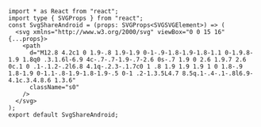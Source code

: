 ```tsx
import * as React from "react";
import type { SVGProps } from "react";
const SvgShareAndroid = (props: SVGProps<SVGSVGElement>) => (
  <svg xmlns="http://www.w3.org/2000/svg" viewBox="0 0 15 16" {...props}>
    <path
      d="M12.8 4.2c1 0 1.9-.8 1.9-1.9 0-1-.9-1.8-1.9-1.8-1.1 0-1.9.8-1.9 1.8q0 .3.1.6l-6.9 4c-.7-.7-1.9-.7-2.6 0s-.7 1.9 0 2.6 1.9.7 2.6 0c.1 0 .1-.1.2-.2l6.8 4.1q-.2.3-.1.7c0 1 .8 1.9 1.9 1.9 1 0 1.8-.9 1.8-1.9 0-1.1-.8-1.9-1.8-1.9-.5 0-1 .2-1.3.5L4.7 8.5q.1-.4-.1-.8l6.9-4.1c.3.4.8.6 1.3.6"
      className="s0"
    />
  </svg>
);
export default SvgShareAndroid;

```
